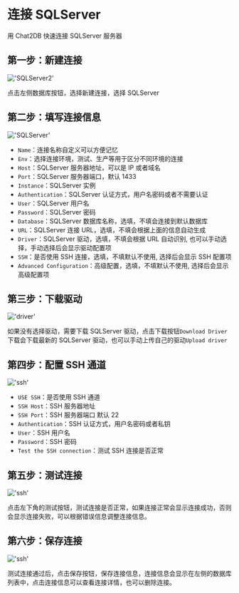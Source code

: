 # 连接 SQLServer

用 Chat2DB 快速连接 SQLServer 服务器

## 第一步：新建连接

!['SQLServer2'](/image/connection/SQLServer2.png)

点击左侧数据库按钮，选择新建连接，选择 SQLServer


## 第二步：填写连接信息

!['SQLServer'](/image/connection/SQLServer.png)

- `Name`：连接名称自定义可以方便记忆
- `Env`：选择连接环境，测试、生产等用于区分不同环境的连接
- `Host`：SQLServer 服务器地址，可以是 IP 或者域名
- `Port`：SQLServer 服务器端口，默认 1433
- `Instance`：SQLServer 实例
- `Authentication`：SQLServer 认证方式，用户名密码或者不需要认证
- `User`：SQLServer 用户名
- `Password`：SQLServer 密码
- `Database`：SQLServer 数据库名称，选填，不填会连接到默认数据库
- `URL`：SQLServer 连接 URL，选填，不填会根据上面的信息自动生成
- `Driver`：SQLServer 驱动，选填，不填会根据 URL 自动识别, 也可以手动选择，手动选择后会显示驱动配置项
- `SSH`：是否使用 SSH 连接，选填，不填默认不使用, 选择后会显示 SSH 配置项
- `Advanced Configuration`：高级配置，选填，不填默认不使用, 选择后会显示高级配置项

## 第三步：下载驱动

!['driver'](/image/connection/driver.png)

如果没有选择驱动，需要下载 SQLServer 驱动，点击下载按钮`Download Driver`下载会下载最新的 SQLServer 驱动，也可以手动上传自己的驱动`Upload driver`

## 第四步：配置 SSH 通道

!['ssh'](/image/connection/ssh.png)
- `USE SSH`：是否使用 SSH 通道
- `SSH Host`：SSH 服务器地址
- `SSH Port`：SSH 服务器端口 默认 22
- `Authentication`：SSH 认证方式，用户名密码或者私钥
- `User`：SSH 用户名
- `Password`：SSH 密码
- `Test the SSH connection`：测试 SSH 连接是否正常

## 第五步：测试连接

!['ssh'](/image/connection/test.png)

点击左下角的测试按钮，测试连接是否正常，如果连接正常会显示连接成功，否则会显示连接失败，可以根据错误信息调整连接信息。

## 第六步：保存连接
!['ssh'](/image/connection/test.png)

测试连接通过后，点击保存按钮，保存连接信息，连接信息会显示在左侧的数据库列表中，点击连接信息可以查看连接详情，也可以删除连接。
